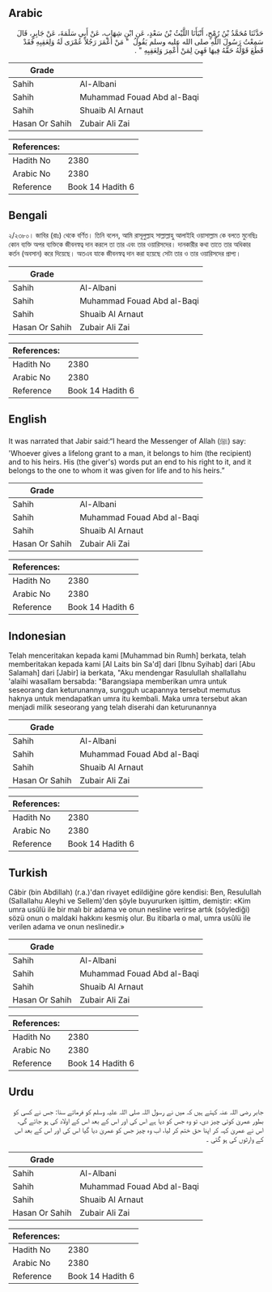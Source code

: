 ## Arabic


<div dir="rtl" lang="ar" style={{fontSize:'larger',backgroundColor:'#f8f9fa',padding:20}}>
حَدَّثَنَا مُحَمَّدُ بْنُ رُمْحٍ، أَنْبَأَنَا اللَّيْثُ بْنُ سَعْدٍ، عَنِ ابْنِ شِهَابٍ، عَنْ أَبِي سَلَمَةَ، عَنْ جَابِرٍ، قَالَ سَمِعْتُ رَسُولَ اللَّهِ صلى الله عليه وسلم يَقُولُ ‏ "‏ مَنْ أَعْمَرَ رَجُلاً عُمْرَى لَهُ وَلِعَقِبِهِ فَقَدْ قَطَعَ قَوْلُهُ حَقَّهُ فِيهَا فَهِيَ لِمَنْ أُعْمِرَ وَلِعَقِبِهِ ‏"‏ ‏.‏
</div>
<div style={{backgroundColor:'#f8f9fa',padding:20, marginBottom: 10}}><table> <thead> <tr> <th>Grade</th> <th></th> </tr> </thead> <tbody> <tr><td>Sahih</td><td>Al-Albani</td></tr><tr><td>Sahih</td><td>Muhammad Fouad Abd al-Baqi</td></tr><tr><td>Sahih</td><td>Shuaib Al Arnaut</td></tr><tr><td>Hasan Or Sahih</td><td>Zubair Ali Zai</td></tr></tbody></table><table> <thead> <tr> <th>References:</th> <th></th> </tr> </thead> <tbody><tr><td>Hadith No</td><td>2380</td></tr><tr><td>Arabic No</td><td>2380</td></tr><tr><td>Reference</td><td>Book 14 Hadith 6</td></tr></tbody></table></div>

## Bengali


<div dir="ltr" lang="bn" style={{fontSize:'larger',backgroundColor:'#f8f9fa',padding:20}}>
২/২৩৮০। জাবির (রাঃ) থেকে বর্ণিত। তিনি বলেন, আমি রাসূলুল্লাহ সাল্লাল্লাহু আলাইহি ওয়াসাল্লাম কে বলতে মুনেছিঃ কোন ব্যক্তি অপর ব্যক্তিকে জীবনস্বত্ব দান করলে তা তার এবং তার ওয়ারিসদের। দানকারীর কথা তাতে তার অধিকার কর্তন (অবসান) করে দিয়েছে। অতএব যাকে জীবনস্বত্ব দান করা হয়েছে সেটা তার ও তার ওয়ারিসদের প্রাপ্য।
</div>
<div style={{backgroundColor:'#f8f9fa',padding:20, marginBottom: 10}}><table> <thead> <tr> <th>Grade</th> <th></th> </tr> </thead> <tbody> <tr><td>Sahih</td><td>Al-Albani</td></tr><tr><td>Sahih</td><td>Muhammad Fouad Abd al-Baqi</td></tr><tr><td>Sahih</td><td>Shuaib Al Arnaut</td></tr><tr><td>Hasan Or Sahih</td><td>Zubair Ali Zai</td></tr></tbody></table><table> <thead> <tr> <th>References:</th> <th></th> </tr> </thead> <tbody><tr><td>Hadith No</td><td>2380</td></tr><tr><td>Arabic No</td><td>2380</td></tr><tr><td>Reference</td><td>Book 14 Hadith 6</td></tr></tbody></table></div>

## English


<div dir="ltr" lang="en" style={{fontSize:'larger',backgroundColor:'#f8f9fa',padding:20}}>
It was narrated that Jabir said:“I heard the Messenger of Allah (ﷺ) say: 'Whoever gives a lifelong grant to a man, it belongs to him (the recipient) and to his heirs. His (the giver's) words put an end to his right to it, and it belongs to the one to whom it was given for life and to his heirs.”
</div>
<div style={{backgroundColor:'#f8f9fa',padding:20, marginBottom: 10}}><table> <thead> <tr> <th>Grade</th> <th></th> </tr> </thead> <tbody> <tr><td>Sahih</td><td>Al-Albani</td></tr><tr><td>Sahih</td><td>Muhammad Fouad Abd al-Baqi</td></tr><tr><td>Sahih</td><td>Shuaib Al Arnaut</td></tr><tr><td>Hasan Or Sahih</td><td>Zubair Ali Zai</td></tr></tbody></table><table> <thead> <tr> <th>References:</th> <th></th> </tr> </thead> <tbody><tr><td>Hadith No</td><td>2380</td></tr><tr><td>Arabic No</td><td>2380</td></tr><tr><td>Reference</td><td>Book 14 Hadith 6</td></tr></tbody></table></div>

## Indonesian


<div dir="ltr" lang="id" style={{fontSize:'larger',backgroundColor:'#f8f9fa',padding:20}}>
Telah menceritakan kepada kami [Muhammad bin Rumh] berkata, telah memberitakan kepada kami [Al Laits bin Sa'd] dari [Ibnu Syihab] dari [Abu Salamah] dari [Jabir] ia berkata, "Aku mendengar Rasulullah shallallahu 'alaihi wasallam bersabda: "Barangsiapa memberikan umra untuk seseorang dan keturunannya, sungguh ucapannya tersebut memutus haknya untuk mendapatkan umra itu kembali. Maka umra tersebut akan menjadi milik seseorang yang telah diserahi dan keturunannya
</div>
<div style={{backgroundColor:'#f8f9fa',padding:20, marginBottom: 10}}><table> <thead> <tr> <th>Grade</th> <th></th> </tr> </thead> <tbody> <tr><td>Sahih</td><td>Al-Albani</td></tr><tr><td>Sahih</td><td>Muhammad Fouad Abd al-Baqi</td></tr><tr><td>Sahih</td><td>Shuaib Al Arnaut</td></tr><tr><td>Hasan Or Sahih</td><td>Zubair Ali Zai</td></tr></tbody></table><table> <thead> <tr> <th>References:</th> <th></th> </tr> </thead> <tbody><tr><td>Hadith No</td><td>2380</td></tr><tr><td>Arabic No</td><td>2380</td></tr><tr><td>Reference</td><td>Book 14 Hadith 6</td></tr></tbody></table></div>

## Turkish


<div dir="ltr" lang="tr" style={{fontSize:'larger',backgroundColor:'#f8f9fa',padding:20}}>
Câbir (bin Abdillah) (r.a.)'dan rivayet edildiğine göre kendisi: Ben, Resulullah (Sallallahu Aleyhi ve Sellem)'den şöyle buyururken işittim, demiştir: «Kim umra usûlü ile bir malı bir adama ve onun nesline verirse artık (söylediği) sözü onun o maldaki hakkını kesmiş olur. Bu itibarla o mal, umra usûlü ile verilen adama ve onun neslinedir.»
</div>
<div style={{backgroundColor:'#f8f9fa',padding:20, marginBottom: 10}}><table> <thead> <tr> <th>Grade</th> <th></th> </tr> </thead> <tbody> <tr><td>Sahih</td><td>Al-Albani</td></tr><tr><td>Sahih</td><td>Muhammad Fouad Abd al-Baqi</td></tr><tr><td>Sahih</td><td>Shuaib Al Arnaut</td></tr><tr><td>Hasan Or Sahih</td><td>Zubair Ali Zai</td></tr></tbody></table><table> <thead> <tr> <th>References:</th> <th></th> </tr> </thead> <tbody><tr><td>Hadith No</td><td>2380</td></tr><tr><td>Arabic No</td><td>2380</td></tr><tr><td>Reference</td><td>Book 14 Hadith 6</td></tr></tbody></table></div>

## Urdu


<div dir="rtl" lang="ur" style={{fontSize:'larger',backgroundColor:'#f8f9fa',padding:20}}>
جابر رضی اللہ عنہ کہتے ہیں کہ میں نے رسول اللہ صلی اللہ علیہ وسلم کو فرماتے سنا: جس نے کسی کو بطور عمریٰ کوئی چیز دی، تو وہ جس کو دیا ہے اس کی اور اس کے بعد اس کے اولاد کی ہو جائے گی، اس نے عمریٰ کہہ کر اپنا حق ختم کر لیا، اب وہ چیز جس کو عمریٰ دیا گیا اس کی اور اس کے بعد اس کے وارثوں کی ہو گئی ۔
</div>
<div style={{backgroundColor:'#f8f9fa',padding:20, marginBottom: 10}}><table> <thead> <tr> <th>Grade</th> <th></th> </tr> </thead> <tbody> <tr><td>Sahih</td><td>Al-Albani</td></tr><tr><td>Sahih</td><td>Muhammad Fouad Abd al-Baqi</td></tr><tr><td>Sahih</td><td>Shuaib Al Arnaut</td></tr><tr><td>Hasan Or Sahih</td><td>Zubair Ali Zai</td></tr></tbody></table><table> <thead> <tr> <th>References:</th> <th></th> </tr> </thead> <tbody><tr><td>Hadith No</td><td>2380</td></tr><tr><td>Arabic No</td><td>2380</td></tr><tr><td>Reference</td><td>Book 14 Hadith 6</td></tr></tbody></table></div>